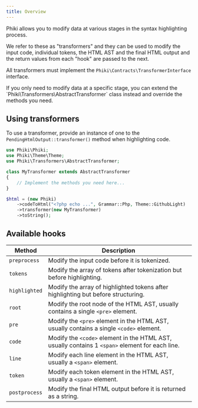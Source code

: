 ```yaml
---
title: Overview
---
```


Phiki allows you to modify data at various stages in the syntax highlighting process.

We refer to these as "transformers" and they can be used to modify the input code, individual tokens, the HTML AST and the final HTML output and the return values from each "hook" are passed to the next.

All transformers must implement the `Phiki\Contracts\TransformerInterface` interface.

<Tip>
If you only need to modify data at a specific stage, you can extend the `Phiki\Transformers\AbstractTransformer` class instead and override the methods you need.
</Tip>

## Using transformers

To use a transformer, provide an instance of one to the `PendingHtmlOutput::transformer()` method when highlighting code.

```php
use Phiki\Phiki;
use Phiki\Theme\Theme;
use Phiki\Transformers\AbstractTransformer;

class MyTransformer extends AbstractTransformer
{
    // Implement the methods you need here...
}

$html = (new Phiki)
    ->codeToHtml("<?php echo ...", Grammar::Php, Theme::GithubLight)
    ->transformer(new MyTransformer)
    ->toString();
```

## Available hooks

| Method | Description |
| --- | --- |
| `preprocess` | Modify the input code before it is tokenized. |
| `tokens` | Modify the array of tokens after tokenization but before highlighting. |
| `highlighted` | Modify the array of highlighted tokens after highlighting but before structuring. |
| `root` | Modify the root node of the HTML AST, usually contains a single `<pre>` element. |
| `pre` | Modify the `<pre>` element in the HTML AST, usually contains a single `<code>` element. |
| `code` | Modify the `<code>` element in the HTML AST, usually contains 1 `<span>` element for each line. |
| `line` | Modify each line element in the HTML AST, usually a `<span>` element. |
| `token` | Modify each token element in the HTML AST, usually a `<span>` element. |
| `postprocess` | Modify the final HTML output before it is returned as a string. |
